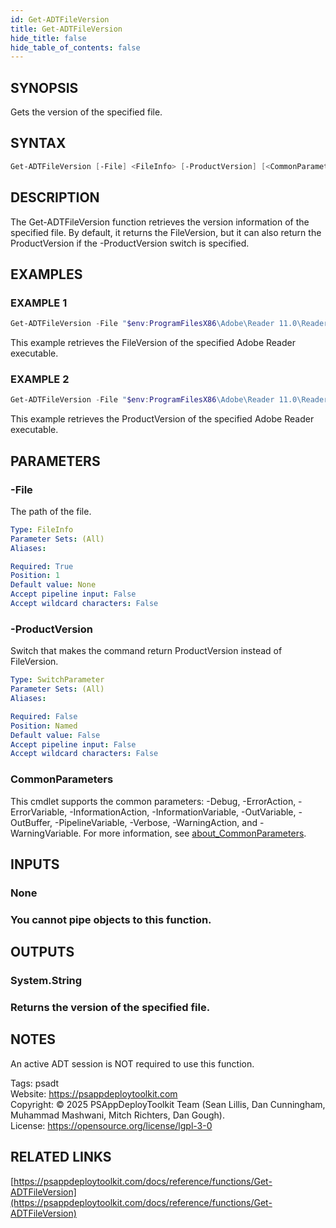 ```yaml
---
id: Get-ADTFileVersion
title: Get-ADTFileVersion
hide_title: false
hide_table_of_contents: false
---
```


## SYNOPSIS

Gets the version of the specified file.

## SYNTAX

```powershell
Get-ADTFileVersion [-File] <FileInfo> [-ProductVersion] [<CommonParameters>]
```

## DESCRIPTION

The Get-ADTFileVersion function retrieves the version information of the specified file.
By default, it returns the FileVersion, but it can also return the ProductVersion if the -ProductVersion switch is specified.

## EXAMPLES

### EXAMPLE 1

```powershell
Get-ADTFileVersion -File "$env:ProgramFilesX86\Adobe\Reader 11.0\Reader\AcroRd32.exe"
```

This example retrieves the FileVersion of the specified Adobe Reader executable.

### EXAMPLE 2

```powershell
Get-ADTFileVersion -File "$env:ProgramFilesX86\Adobe\Reader 11.0\Reader\AcroRd32.exe" -ProductVersion
```

This example retrieves the ProductVersion of the specified Adobe Reader executable.

## PARAMETERS

### -File

The path of the file.

```yaml
Type: FileInfo
Parameter Sets: (All)
Aliases:

Required: True
Position: 1
Default value: None
Accept pipeline input: False
Accept wildcard characters: False
```

### -ProductVersion

Switch that makes the command return ProductVersion instead of FileVersion.

```yaml
Type: SwitchParameter
Parameter Sets: (All)
Aliases:

Required: False
Position: Named
Default value: False
Accept pipeline input: False
Accept wildcard characters: False
```

### CommonParameters

This cmdlet supports the common parameters: -Debug, -ErrorAction, -ErrorVariable, -InformationAction, -InformationVariable, -OutVariable, -OutBuffer, -PipelineVariable, -Verbose, -WarningAction, and -WarningVariable. For more information, see [about_CommonParameters](http://go.microsoft.com/fwlink/?LinkID=113216).

## INPUTS

### None

### You cannot pipe objects to this function.
## OUTPUTS

### System.String

### Returns the version of the specified file.
## NOTES
An active ADT session is NOT required to use this function.

Tags: psadt<br />
Website: https://psappdeploytoolkit.com<br />
Copyright: © 2025 PSAppDeployToolkit Team (Sean Lillis, Dan Cunningham, Muhammad Mashwani, Mitch Richters, Dan Gough).<br />
License: https://opensource.org/license/lgpl-3-0

## RELATED LINKS

[https://psappdeploytoolkit.com/docs/reference/functions/Get-ADTFileVersion](https://psappdeploytoolkit.com/docs/reference/functions/Get-ADTFileVersion)
